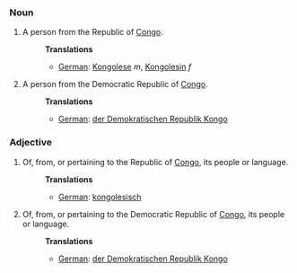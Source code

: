 ===Noun===
#A person from the Republic of [[Congo]].
#:'''Translations'''
#:*[[German]]: [[Kongolese]] ''m'', [[Kongolesin]] ''f''
#A person from the Democratic Republic of [[Congo]].
#:'''Translations'''
#:*[[German]]: [[der Demokratischen Republik Kongo]]


===Adjective===
#Of, from, or pertaining to the Republic of [[Congo]], its people or language.
#:'''Translations'''
#:*[[German]]: [[kongolesisch]]
#Of, from, or pertaining to the Democratic Republic of [[Congo]], its people or language.
#:'''Translations'''
#:*[[German]]: [[der Demokratischen Republik Kongo]]